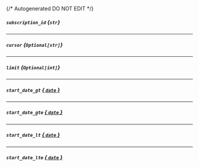 {/* Autogenerated DO NOT EDIT  */}
##### `subscription_id` *{`str`}*

---
##### `cursor` *{`Optional[str]`}*

---
##### `limit` *{`Optional[int]`}*

---
##### `start_date_gt` [*{ `date` }*](https://docs.python.org/3/library/datetime.html#date-objects)

---
##### `start_date_gte` [*{ `date` }*](https://docs.python.org/3/library/datetime.html#date-objects)

---
##### `start_date_lt` [*{ `date` }*](https://docs.python.org/3/library/datetime.html#date-objects)

---
##### `start_date_lte` [*{ `date` }*](https://docs.python.org/3/library/datetime.html#date-objects)


